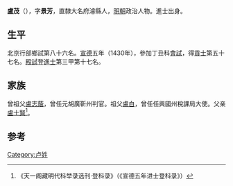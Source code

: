 {{Otheruses|other=名为卢茂的其他人物|卢茂}}

'''盧茂'''（{{bd|1393年||？}}），字'''景芳'''，直隸大名府濬縣人，[[明朝|明朝]]政治人物。進士出身。

== 生平 ==
北京行部鄉試第八十六名。[[宣德|宣德]]五年（1430年），參加丁丑科[[會試|會試]]，得[[貢士|貢士]]第五十七名。[[殿試|殿試]]登[[進士|進士]]第三甲第十七名。

== 家族 ==
曾祖父[[盧志蔭|盧志蔭]]，曾任元胡廣靳州判官。祖父[[盧白|盧白]]，曾任任興國州稅課局大使。父亲[[盧士賢|盧士賢]]<ref>《天一阁藏明代科举录选刊·登科录》（《宣德五年进士登科录》）</ref>。

==参考==
{{reflist}}

{{宣德五年庚戌科殿試金榜}}

{{Authority control}}

{{DEFAULTSORT:}}
[[Category:卢姓|Category:卢姓]]


{{明朝人物小作品}}